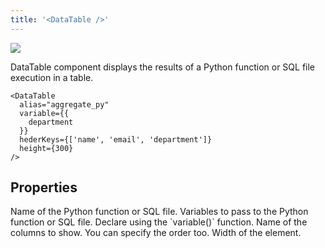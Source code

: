 ```yaml
---
title: '<DataTable />'
---
```


<Frame>
  <img src="/assets/images/pages/data-table.jpg" />
</Frame>

DataTable component displays the results of a Python function or SQL file execution in a table.

```tsx
<DataTable 
  alias="aggregate_py" 
  variable={{
    department
  }}
  hederKeys={['name', 'email', 'department']}
  height={300} 
/>
```

## Properties

<ParamField path="alias" type="string" required>
  Name of the Python function or SQL file.
</ParamField>

<ParamField path="varialbes" type="{ [key: string]: Variable }">
  Variables to pass to the Python function or SQL file. Declare using the `variable()` function.
</ParamField>

<ParamField path="headerKeys" type="string[]">
  Name of the columns to show. You can specify the order too.
</ParamField>

<ParamField path="width" type="number">
  Width of the element.
</ParamField>